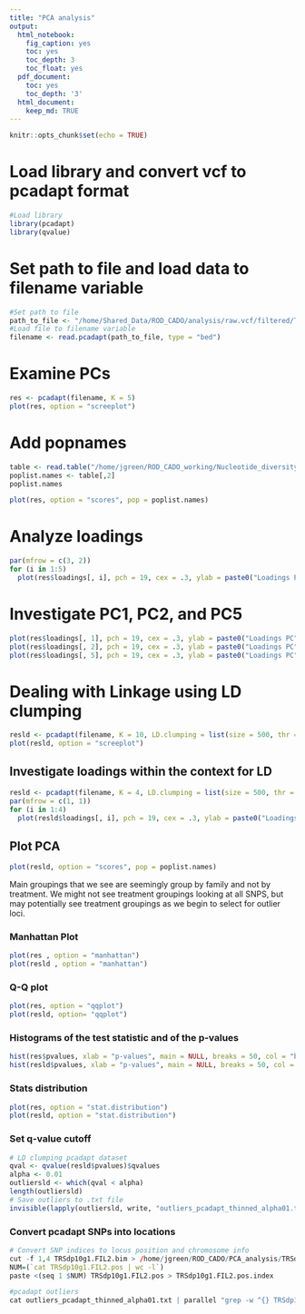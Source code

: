 ```yaml
---
title: "PCA analysis"
output:
  html_notebook:
    fig_caption: yes
    toc: yes
    toc_depth: 3
    toc_float: yes
  pdf_document:
    toc: yes
    toc_depth: '3'
  html_document:
    keep_md: TRUE
---
```


```r
knitr::opts_chunk$set(echo = TRUE)
```

# Load library and convert vcf to pcadapt format
```r
#Load library
library(pcadapt)
library(qvalue)
```

# Set path to file and load data to filename variable

```r
#Set path to file
path_to_file <- "/home/Shared_Data/ROD_CADO/analysis/raw.vcf/filtered/TRSdp10g1.FIL.bed"
#Load file to filename variable
filename <- read.pcadapt(path_to_file, type = "bed")
```

# Examine PCs
```r
res <- pcadapt(filename, K = 5)
plot(res, option = "screeplot")
```

# Add popnames
```r
table <- read.table("/home/jgreen/ROD_CADO_working/Nucleotide_diversity/popmap_files/treat_popmap", header = FALSE)
poplist.names <- table[,2]
poplist.names

plot(res, option = "scores", pop = poplist.names)
```

# Analyze loadings
```r
par(mfrow = c(3, 2))
for (i in 1:5)
  plot(res$loadings[, i], pch = 19, cex = .3, ylab = paste0("Loadings PC", i))
```

# Investigate PC1, PC2, and PC5

```r
plot(res$loadings[, 1], pch = 19, cex = .3, ylab = paste0("Loadings PC", i))
plot(res$loadings[, 2], pch = 19, cex = .3, ylab = paste0("Loadings PC", i))
plot(res$loadings[, 5], pch = 19, cex = .3, ylab = paste0("Loadings PC", i))

```

# Dealing with Linkage using LD clumping

```r
resld <- pcadapt(filename, K = 10, LD.clumping = list(size = 500, thr = 0.2))
plot(resld, option = "screeplot")
```

## Investigate loadings within the context for LD

```r
resld <- pcadapt(filename, K = 4, LD.clumping = list(size = 500, thr = 0.2))
par(mfrow = c(1, 1))
for (i in 1:4)
  plot(resld$loadings[, i], pch = 19, cex = .3, ylab = paste0("Loadings PC", i))
```


## Plot PCA

```r
plot(resld, option = "scores", pop = poplist.names)
```

Main groupings that we see are seemingly group by family and not by treatment. We might not see treatment groupings looking at all SNPS, but may potentially see treatment groupings as we begin to select for outlier loci. 

### Manhattan Plot


```r
plot(res , option = "manhattan")
plot(resld , option = "manhattan")
```

### Q-Q plot

```r
plot(res, option = "qqplot")
plot(resld, option= "qqplot")
```

### Histograms of the test statistic and of the p-values

```r
hist(res$pvalues, xlab = "p-values", main = NULL, breaks = 50, col = "blue")
hist(resld$pvalues, xlab = "p-values", main = NULL, breaks = 50, col = "blue")
```

### Stats distribution

```r
plot(res, option = "stat.distribution")
plot(resld, option = "stat.distribution")
```

### Set q-value cutoff

```r
# LD clumping pcadapt dataset
qval <- qvalue(resld$pvalues)$qvalues
alpha <- 0.01
outliersld <- which(qval < alpha)
length(outliersld)
# Save outliers to .txt file 
invisible(lapply(outliersld, write, "outliers_pcadapt_thinned_alpha01.txt", append=TRUE))
```

### Convert pcadapt SNPs into locations

```r
# Convert SNP indices to locus position and chromosome info
cut -f 1,4 TRSdp10g1.FIL2.bim > /home/jgreen/ROD_CADO/PCA_analysis/TRSdp10g1.FIL2.pos 
NUM=(`cat TRSdp10g1.FIL2.pos | wc -l`)
paste <(seq 1 $NUM) TRSdp10g1.FIL2.pos > TRSdp10g1.FIL2.pos.index

#pcadapt outliers 
cat outliers_pcadapt_thinned_alpha01.txt | parallel "grep -w ^{} TRSdp10g1.FIL2.pos.index" | cut -f 2,3 > outlier_pcadapt_thinned_alpha01.loci.txt
```